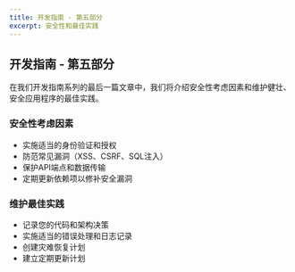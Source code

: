 ---
title: 开发指南 - 第五部分
excerpt: 安全性和最佳实践
---

## 开发指南 - 第五部分

在我们开发指南系列的最后一篇文章中，我们将介绍安全性考虑因素和维护健壮、安全应用程序的最佳实践。

### 安全性考虑因素

- 实施适当的身份验证和授权
- 防范常见漏洞（XSS、CSRF、SQL注入）
- 保护API端点和数据传输
- 定期更新依赖项以修补安全漏洞

### 维护最佳实践

- 记录您的代码和架构决策
- 实施适当的错误处理和日志记录
- 创建灾难恢复计划
- 建立定期更新计划